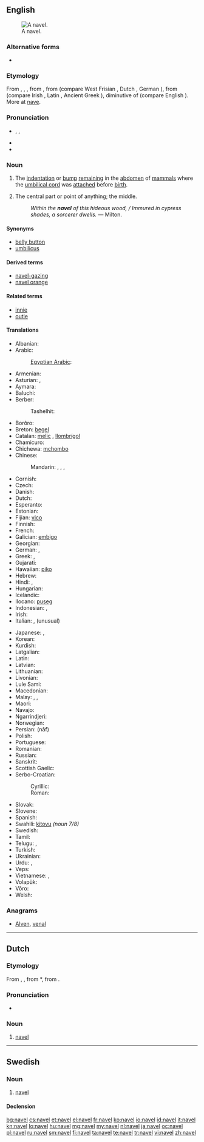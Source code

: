 ==English==
{{wikipedia}}
[[Image:Ombelico Femminile.jpg|thumb|A navel.]]

===Alternative forms===
* {{l|en|navil}} {{qualifier|obsolete}}

===Etymology===
From {{etyl|enm}}, {{term|navel|lang=enm}}, {{term|navele|lang=enm}}, from {{etyl|ang}} {{term|nafela|lang=ang}}, from {{proto|Germanic|nabalô|lang=en}} (compare West Frisian {{term|nâle|lang=fy}}, Dutch {{term|navel|lang=nl}}, German {{term|Nabel|lang=de}}), from {{proto|Indo-European|h₃nobʰilos}} (compare Irish {{term|imleac|lang=ga}}, Latin {{term|umbilicus|lang=la}}, Ancient Greek {{term|ὀμφαλός||tr=omphalós|lang=grc}}), diminutive of {{proto|Indo-European|title=|h₃nobʰ-}} (compare English {{term|nave|lang=en}}). More at [[nave]].

===Pronunciation===
* {{enPR|nā'vəl}}, {{IPA|/ˈneɪvəl/}}, {{X-SAMPA|/"neIv@l/}}
* {{rhymes|eɪvəl}}
* {{homophones|naval}}

===Noun===
{{en-noun}}

# {{anatomy}} The [[indentation]] or [[bump]] [[remain]]ing in the [[abdomen]] of [[mammal]]s where the [[umbilical cord]] was [[attach]]ed before [[birth]].
# The central part or point of anything; the middle.
#: ''Within the '''navel''' of this hideous wood, / Immured in cypress shades, a sorcerer dwells.'' &mdash; Milton.

====Synonyms====
* [[belly button]] {{qualifier|colloquial}}
* [[umbilicus]]

====Derived terms====
* [[navel-gazing]]
* [[navel orange]]

====Related terms====
* [[innie]]
* [[outie]]

====Translations====
{{trans-top|remnant of umbilical cord}}
* Albanian: {{t-|sq|kërthizë|f|xs=Albanian}}
* Arabic: {{t-|ar|سرة|f|alt=سُرّة|tr=súrra}}
*: [[Egyptian Arabic]]: {{tø|arz|سرة|f|tr=sora|sc=Arab}}
* Armenian: {{t-|hy|պորտ|tr=port}}
* Asturian: {{t|ast|embeligru|m}}, {{t|ast|ombligu|m}}
* Aymara: {{t-|ay|kururu}}
* Baluchi: {{tø|bal|ناپگ|tr=nápag}}
* Berber:
*: Tashelhit: {{tø|shi|abuḍ|m}}
* Borôro: {{tø|bor|künabo}}
* Breton: [[begel]]
* Catalan: [[melic]] {{m}}, [[llombrígol]] {{m}}
* Chamicuro: {{tø|ccc|mocho}}
* Chichewa: [[mchombo]]
* Chinese:
*: Mandarin: {{t|cmn|肚臍|sc=Hani}},  {{t|cmn|肚脐|tr=dùqí|sc=Hani}},  {{t-|cmn|臍|sc=Hani}},  {{t-|cmn|脐|tr=qí|sc=Hani}}
* Cornish: {{t-|kw|begel|m}}
* Czech: {{t+|cs|pupek|m}}
* Danish: {{t-|da|navle|c}}
* Dutch: {{t+|nl|navel|m}}
* Esperanto: {{t-|eo|umbiliko|xs=Esperanto}}
* Estonian: {{t+|et|naba}}
* Fijian: [[vico]]
* Finnish: {{t+|fi|napa}}
* French: {{t+|fr|nombril|m}}
* Galician: [[embigo]] {{m}}
* Georgian: {{t-|ka|ჭიპი|tr=čʻipi|sc=Geor|xs=Georgian}}
* German: {{t+|de|Bauchnabel|m}}, {{t+|de|Nabel|m}}
* Greek: {{t+|el|ομφαλός|m|tr=omfalós}},  {{qualifier|colloquial}} {{t+|el|αφαλός|m|tr=afalós}}
* Gujarati: {{t-|gu|નાભિ|sc=Gujr|tr=nābhi}}
* Hawaiian: [[piko]]
* Hebrew: {{t+|he|טבור|tr=tabúr|sc=Hebr}}
* Hindi: {{t-|hi|नाभि|f|tr=nābhi|xs=Hindi}}, {{t-|hi|नाफ़|f|tr=nāf|xs=Hindi}}
* Hungarian: {{t+|hu|köldök}}
* Icelandic: {{t+|is|nafli|m}}
* Ilocano: [[puseg]]
* Indonesian: {{t+|id|pusat}}, {{t+|id|pusar}}
* Irish: {{t-|ga|imleac|f}}
* Italian: {{t+|it|ombelico|m}}, (unusual) {{t-|it|onfalo|m}}
{{trans-mid}}
* Japanese: {{t+|ja|臍|tr=[[へそ]], heso}},  {{t-|ja|ネーブル|tr=nēburu}}
* Korean: {{t+|ko|배꼽|tr=baeggop}}
* Kurdish: {{t+|ku|navik|f}}
* Latgalian: {{tø|ltg|pupona}}
* Latin: {{t-|la|umbilicus|m}}
* Latvian: {{t-|lv|naba}}
* Lithuanian: {{t-|lt|bamba}}
* Livonian: {{tø|liv|nabā}}
* Lule Sami: {{t|smj|náhpe}}
* Macedonian: {{t-|mk|папок|m}}
* Malay: {{t-|ms|pusat}}, {{t-|ms|pusar}}, {{t-|ms|pusar}}
* Maori: {{t-|mi|pito|xs=Maori}}
* Navajo: {{tø|nv|atsʼééʼ}}
* Ngarrindjeri: {{tø|nay|pulanggi}}
* Norwegian: {{t-|no|navle|m}}
* Persian: {{fa-Arab|[[ناف]]}} (nâf)
* Polish: {{t+|pl|pępek|m}}
* Portuguese: {{t+|pt|umbigo|m}}
* Romanian: {{t+|ro|buric|n}}
* Russian: {{t+|ru|пупок|m|tr=pupók}}
* Sanskrit: {{t-|sa|नाभि|f|tr=nābhi|xs=Sanskrit}}
* Scottish Gaelic: {{t-|gd|imleag|f}}
* Serbo-Croatian:
*: Cyrillic: {{t-|sh|пупак|alt=пу̏пак|m|sc=Cyrl}}
*: Roman: {{t-|sh|pupak|alt=pȕpak|m}}
* Slovak: {{t-|sk|pupok|m}}
* Slovene: {{t+|sl|popek|m|alt=pópek}}
* Spanish: {{t+|es|ombligo|m}}
* Swahili: [[kitovu]] ''(noun 7/8)''
* Swedish: {{t-|sv|navel|c}}
* Tamil: {{t+|ta|தொப்புள்|tr=toppul}}
* Telugu: {{t+|te|నాభి|tr=nAbhi}}, {{t+|te|బొడ్డు|tr=boDDu}}
* Turkish: {{t+|tr|göbek}}
* Ukrainian: {{t-|uk|пупок|m|tr=pupók|xs=Ukrainian}}
* Urdu: {{t-|ur|نابھی|f|tr=nābhi}}, {{t-|ur|ناف|f|tr=nāf}}
* Veps: {{tø|vep|naba}}
* Vietnamese: {{t+|vi|rốn|xs=Vietnamese}},  {{t+|vi|rún|xs=Vietnamese}}
* Volapük: {{t-|vo|numbril}}
* Võro: {{tø|vro|naba}}
* Welsh: {{t-|cy|bogail}}
{{trans-bottom}}

===Anagrams===
* [[Alven#English|Alven]], [[venal#English|venal]]

----

==Dutch==

===Etymology===
From {{etyl|dum|nl}} {{term|navele|lang=dum}}, {{term|navel|lang=dum}}, from {{etyl|odt|nl}} *{{term||navalo|lang=odt}}, from {{proto|Germanic|nabalô|lang=nl}}.

===Pronunciation===
* {{audio|Nl-navel.ogg|audio}}

===Noun===
{{nl-noun|m|navels|naveltje}}

# [[#English|navel]]

----

==Swedish==
{{wikipedia|lang=sv}}

===Noun===
{{sv-noun|g=c}}

# [[#English|navel]]

====Declension====
{{sv-noun-irreg-c|navel|naveln|navlar|navlarna}}

[[bg:navel]]
[[cs:navel]]
[[et:navel]]
[[el:navel]]
[[fr:navel]]
[[ko:navel]]
[[io:navel]]
[[id:navel]]
[[it:navel]]
[[kn:navel]]
[[lo:navel]]
[[hu:navel]]
[[mg:navel]]
[[my:navel]]
[[nl:navel]]
[[ja:navel]]
[[oc:navel]]
[[pl:navel]]
[[ru:navel]]
[[sm:navel]]
[[fi:navel]]
[[ta:navel]]
[[te:navel]]
[[tr:navel]]
[[vi:navel]]
[[zh:navel]]